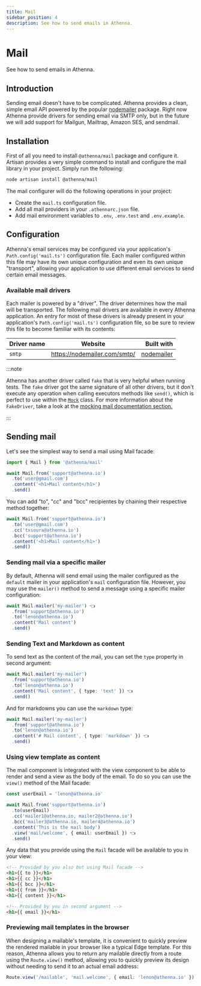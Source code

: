 ```yaml
---
title: Mail
sidebar_position: 4
description: See how to send emails in Athenna.
---
```


# Mail

See how to send emails in Athenna.

## Introduction

Sending email doesn't have to be complicated. Athenna provides a 
clean, simple email API powered by the popular [nodemailer](https://nodemailer.com/)
package.  Right now Athenna provide drivers for sending email via
SMTP only, but in the future we will add support for Mailgun, 
Mailtrap, Amazon SES, and sendmail.

## Installation

First of all you need to install `@athenna/mail` package
and configure it. Artisan provides a very simple command to 
install and configure the mail library in your project. 
Simply run the following:

```bash
node artisan install @athenna/mail
```

The mail configurer will do the following operations in 
your project:

- Create the `mail.ts` configuration file.
- Add all mail providers in your `.athennarc.json` file.
- Add mail environment variables to `.env`, `.env.test` and `.env.example`.

## Configuration

Athenna's email services may be configured via your application's 
`Path.config('mail.ts')` configuration file. Each mailer configured 
within this file may have its own unique configuration and even 
its own unique "transport", allowing your application to use different 
email services to send certain email messages.

### Available mail drivers

Each mailer is powered by a "driver". The driver determines how 
the mail will be transported. The following mail drivers are 
available in every Athenna application. An entry for most of 
these drivers is already present in your application's 
`Path.config('mail.ts')` configuration file, so be sure to 
review this file to become familiar with its contents:

| Driver name |           Website            |                                            Built with |
|:------------|:----------------------------:|------------------------------------------------------:|
| `smtp`      | https://nodemailer.com/smtp/ |[nodemailer](https://www.npmjs.com/package/nodemailer) |

:::note

Athenna has another driver called `fake` that is very helpful when running tests.
The `fake` driver got the same signature of all other drivers, but it don't execute
any operation when calling executors methods like `send()`, which is perfect to use
within the [`Mock`](/docs/testing/mocking) class. For more information
about the `FakeDriver`, take a look at the
[mocking mail documentation section.](/docs/testing/mocking#mocking-mail)

:::

## Sending mail

Let's see the simplest way to send a mail using Mail facade:

```typescript
import { Mail } from '@athenna/mail'

await Mail.from('support@athenna.io')
  .to('user@gmail.com')
  .content('<h1>Mail content</h1>')
  .send()
```

You can add "to", "cc" and "bcc" recipientes by chaining 
their respective method together:

```typescript
await Mail.from('support@athenna.io')
  .to('user@gmail.com')
  .cc('txsoura@athenna.io')
  .bcc('support@athenna.io')
  .content('<h1>Mail content</h1>')
  .send()
```

### Sending mail via a specific mailer

By default, Athenna will send email using the mailer configured
as the `default` mailer in your application's `mail` configuration
file. However, you may use the `mailer()` method to send a message
using a specific mailer configuration:

```typescript
await Mail.mailer('my-mailer') 👈
  .from('support@athenna.io')
  .to('lenon@athenna.io')
  .content('Mail content')
  .send()
```

### Sending Text and Markdown as content

To send text as the content of the mail, you can set the 
`type` property in second argument:

```typescript
await Mail.mailer('my-mailer')
  .from('support@athenna.io')
  .to('lenon@athenna.io')
  .content('Mail content', { type: 'text' }) 👈
  .send()
```

And for markdowns you can use the `markdown` type:

```typescript
await Mail.mailer('my-mailer')
  .from('support@athenna.io')
  .to('lenon@athenna.io')
  .content('# Mail content', { type: 'markdown' }) 👈
  .send()
```

### Using view template as content 

The mail component is integrated with the view component to be 
able to render and send a view as the body of the email. To do
so you can use the `view()` method of the Mail facade:

```typescript
const userEmail = 'lenon@athenna.io'

await Mail.from('support@athenna.io')
  .to(userEmail)
  .cc('mailer1@athenna.io, mailer2@athenna.io')
  .bcc('mailer3@athenna.io, mailer4@athenna.io')
  .content('This is the mail body')
  .view('mail/welcome', { email: userEmail }) 👈
  .send()
```

Any data that you provide using the `Mail` facade will be
available to you in your view:

```html title="Path.views('mail/welcome.edge')"
<!-- Provided by you also but using Mail facade -->
<h1>{{ to }}</h1>
<h1>{{ cc }}</h1>
<h1>{{ bcc }}</h1>
<h1>{{ from }}</h1>
<h1>{{ content }}</h1>

<!-- Provided by you in second argument -->
<h1>{{ email }}</h1>
```

### Previewing mail templates in the browser

When designing a mailable's template, it is convenient to quickly 
preview the rendered mailable in your browser like a typical 
Edge template. For this reason, Athenna allows you to return any 
mailable directly from a route using the `Route.view()` method, 
allowing you to quickly preview its  design without needing to 
send it to an actual email address:

```typescript title="Path.routes('http.ts')"
Route.view('/mailable', 'mail.welcome', { email: 'lenon@athenna.io' })
```
